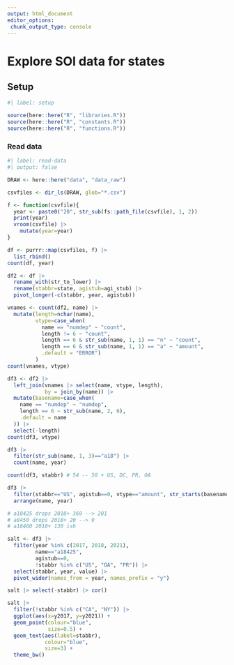 ```yaml
---
output: html_document
editor_options: 
 chunk_output_type: console
---
```


# Explore SOI data for states

## Setup

```r
#| label: setup

source(here::here("R", "libraries.R"))
source(here::here("R", "constants.R"))
source(here::here("R", "functions.R"))

```

### Read data


```r
#| label: read-data
#| output: false

DRAW <- here::here("data", "data_raw")

csvfiles <- dir_ls(DRAW, glob="*.csv")

f <- function(csvfile){
  year <- paste0("20", str_sub(fs::path_file(csvfile), 1, 2))
  print(year)
  vroom(csvfile) |> 
    mutate(year=year)
}

df <- purrr::map(csvfiles, f) |> 
  list_rbind()
count(df, year)

df2 <- df |> 
  rename_with(str_to_lower) |> 
  rename(stabbr=state, agistub=agi_stub) |> 
  pivot_longer(-c(stabbr, year, agistub))

vnames <- count(df2, name) |> 
  mutate(length=nchar(name),
         vtype=case_when(
           name == "numdep" ~ "count",
           length != 6 ~ "count",
           length == 6 & str_sub(name, 1, 1) == "n" ~ "count",
           length == 6 & str_sub(name, 1, 1) == "a" ~ "amount",
           .default = "ERROR")
         )
count(vnames, vtype)

df3 <- df2 |> 
  left_join(vnames |> select(name, vtype, length),
            by = join_by(name)) |> 
  mutate(basename=case_when(
    name == "numdep" ~ "numdep",
    length == 6 ~ str_sub(name, 2, 6),
    .default = name
  )) |> 
  select(-length)
count(df3, vtype)

df3 |> 
  filter(str_sub(name, 1, 3)=="a18") |> 
  count(name, year)

count(df3, stabbr) # 54 -- 50 + US, DC, PR, OA

df3 |> 
  filter(stabbr=="US", agistub==0, vtype=="amount", str_starts(basename, "184")) |> 
  arrange(name, year)

# a18425 drops 2018+ 369 --> 201
# a8450 drops 2018+ 20 --> 9
# a18460 2018+ 130 ish

salt <- df3 |> 
  filter(year %in% c(2017, 2018, 2021),
         name=="a18425",
         agistub==0,
         !stabbr %in% c("US", "OA", "PR")) |> 
  select(stabbr, year, value) |> 
  pivot_wider(names_from = year, names_prefix = "y")

salt |> select(-stabbr) |> cor()

salt |> 
  filter(!stabbr %in% c("CA", "NY")) |> 
  ggplot(aes(x=y2017, y=y2021)) +
  geom_point(colour="blue",
             size=0.5) +
  geom_text(aes(label=stabbr),
            colour="blue",
            size=3) +
  theme_bw()

```




